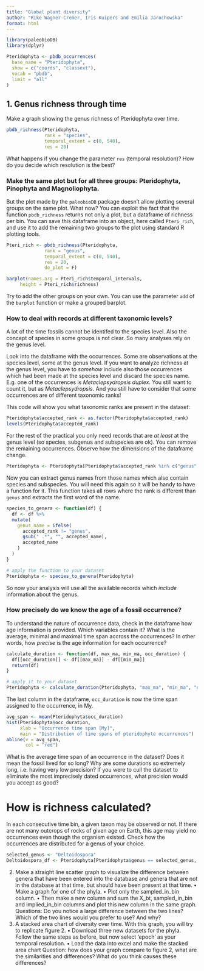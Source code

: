 ```yaml
---
title: "Global plant diversity"
author: "Rike Wagner-Cremer, Iris Kuipers and Emilia Jarochowska"
format: html
---
```


```r
library(paleobioDB)
library(dplyr)
```

```r
Pteridophyta <- pbdb_occurrences(
  base_name = "Pteridophyta",
  show = c("coords", "classext"),
  vocab = "pbdb",
  limit = "all"
)
```

## 1. Genus richness through time	

Make a graph showing the genus richness of Pteridophyta over time.

```r
pbdb_richness(Pteridophyta, 
              rank = "species", 
              temporal_extent = c(0, 540), 
              res = 20)
```
What happens if you change the parameter `res` (temporal resolution)? How do you decide which resolution is the best?

### Make the same plot but for all three groups: Pteridophyta, Pinophyta and Magnoliophyta.

But the plot made by the `paleobioDB` package doesn't allow plotting several groups on the same plot. What now? You can exploit the fact that the function `pbdb_richness` returns not only a plot, but a dataframe of richness per bin. You can save this dataframe into an object, here called `Pteri_rich`, and use it to add the remaining two groups to the plot using standard R plotting tools.

```r
Pteri_rich <- pbdb_richness(Pteridophyta, 
              rank = "genus", 
              temporal_extent = c(0, 540), 
              res = 20,
              do_plot = F)

barplot(names.arg = Pteri_rich$temporal_intervals,
     height = Pteri_rich$richness)
```

Try to add the other groups on your own. You can use the parameter `add` of the `barplot` function or make a grouped barplot.

### How to deal with records at different taxonomic levels?

A lot of the time fossils cannot be identifed to the species level. Also the concept of species in some groups is not clear. So many analyses rely on the genus level.

Look into the dataframe with the occurrences. Some are observations at the species level, some at the genus level. If you want to analyze richness at the genus level, you have to *somehow* include also those occurrences which had been made at the species level and discard the species name. E.g. one of the occurrences is *Metaclepsydropsis duplex*. You still want to count it, but as *Metaclepsydropsis*.
And you still have to consider that some occurrences are of different taxonomic ranks!

This code will show you what taxonomic ranks are present in the dataset:
```r
Pteridophyta$accepted_rank <- as.factor(Pteridophyta$accepted_rank)
levels(Pteridophyta$accepted_rank)
```

For the rest of the practical you only need records that are *at least* at the genus level (so species, subgenus and subspecies are ok). You can remove the remaining occurrences. Observe how the dimensions of the dataframe change.

```r
Pteridophyta <- Pteridophyta[Pteridophyta$accepted_rank %in% c("genus", "species", "subspecies","subgenus"),]
```

Now you can extract genus names from those names which also contain species and subspecies. You will need this again so it will be handy to have a function for it. This function takes all rows where the rank is different than `genus` and extracts the first word of the name. 

```r
species_to_genera <- function(df) {
  df <- df %>%
  mutate(
    genus_name = ifelse(
      accepted_rank != "genus",
      gsub(" .*", "", accepted_name),
      accepted_name
    )
  )
}

# apply the function to your dataset
Pteridophyta <- species_to_genera(Pteridophyta)
```

So now your analysis will use all the available records which *include* information about the genus.

### How precisely do we know the age of a fossil occurrence?

To understand the nature of occurrence data, check in the dataframe how age information is provided. Which variables contain it? What is the average, minimal and maximal time span accross the occurrences? In other words, how *precise* is the age information for each occurrence?

```r
calculate_duration <- function(df, max_ma, min_ma, occ_duration) {
  df[[occ_duration]] <- df[[max_ma]] - df[[min_ma]]
  return(df)
}

# apply it to your dataset
Pteridophyta <- calculate_duration(Pteridophyta, "max_ma", "min_ma", "occ_duration")
```

The last column in the dataframe, `occ_duration` is now the time span assigned to the occurrence, in My.

```r
avg_span <- mean(Pteridophyta$occ_duration)
hist(Pteridophyta$occ_duration,
     xlab = "Occurrence time span [My]",
     main = "Distribution of time spans of pteridophyte occurrences")
abline(v = avg_span,
       col = "red")
```

What is the average time span of an occurrence in the dataset? Does it mean the fossil lived for so long? Why are some durations so extremely long, i.e. having very low precision? If you were to cull the dataset to eliminate the most imprecisely dated occurrences, what precision would you accept as good? 

# How is richness calculated?

In each consecutive time bin, a given taxon may be observed or not. If there are not many outcrops of rocks of given age on Earth, this age may yield no occurrences even though the organism existed. Check how the occurrences are distributed for a genus of your choice. 

```r
selected_genus <- "Deltoidospora"
Deltoidospora_df <- Pteridophyta[Pteridophyta$genus == selected_genus, ]
```



2.	Make a straight line scatter graph to visualize the difference between genera that have been entered into the database and genera that are not in the database at that time, but should have been present at that time. 
•	Make a graph for one of the phyla.
•	Plot only the sampled_in_bin column.
•	Then make a new column and sum the X_bt, sampled_in_bin and implied_in_bin columns and plot this new column in the same graph.
Questions: Do you notice a large difference between the two lines? Which of the two lines would you prefer to use? And why?
3.	A stacked area chart of diversity over time. With this graph, you will try to replicate figure 2.
•	Download three new datasets for the phyla. Follow the same steps as before, but now select ‘epoch’ as your temporal resolution.
•	Load the data into excel and make the stacked area chart
Question: how does your graph compare to figure 2, what are the similarities and differences? What do you think causes these differences?
